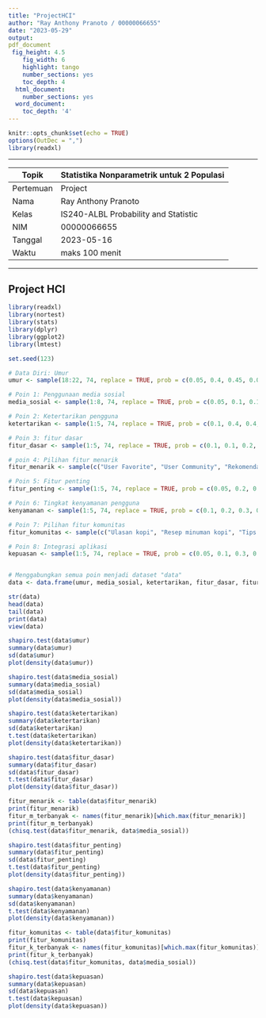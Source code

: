 ---
title: "ProjectHCI"
author: "Ray Anthony Pranoto / 00000066655"
date: "2023-05-29"
output:
pdf_document
 fig_height: 4.5
    fig_width: 6
    highlight: tango
    number_sections: yes
    toc_depth: 4
  html_document:
    number_sections: yes
  word_document:
    toc_depth: '4'
---

```{r setup, include=FALSE, message=FALSE, warning=FALSE}
knitr::opts_chunk$set(echo = TRUE)
options(OutDec = ",")
library(readxl)
```

------------------------------------------------------------------------

| Topik     | Statistika Nonparametrik untuk 2 Populasi |
|-----------|-------------------------------------------|
| Pertemuan | Project                                   |
| Nama      | Ray Anthony Pranoto                       |
| Kelas     | IS240-ALBL Probability and Statistic      |
| NIM       | 00000066655                               |
| Tanggal   | 2023-05-16                                |
| Waktu     | maks 100 menit                            |

------------------------------------------------------------------------

## Project HCI

```{r cars}
library(readxl)
library(nortest)
library(stats)
library(dplyr)
library(ggplot2)
library(lmtest)

set.seed(123)

# Data Diri: Umur
umur <- sample(18:22, 74, replace = TRUE, prob = c(0.05, 0.4, 0.45, 0.05, 0.05))

# Poin 1: Penggunaan media sosial
media_sosial <- sample(1:8, 74, replace = TRUE, prob = c(0.05, 0.1, 0.15, 0.2, 0.25, 0.15, 0.05, 0.05))

# Poin 2: Ketertarikan pengguna
ketertarikan <- sample(1:5, 74, replace = TRUE, prob = c(0.1, 0.4, 0.4, 0.05, 0.05))

# Poin 3: fitur dasar
fitur_dasar <- sample(1:5, 74, replace = TRUE, prob = c(0.1, 0.1, 0.2, 0.6, 0.1))

# poin 4: Pilihan fitur menarik
fitur_menarik <- sample(c("User Favorite", "User Community", "Rekomendasi", "Pick and Pay", "Lokasi", "Customize Drink", "Scan QR", "Loyalty Point", "Menu Rating"), 74, replace = TRUE, prob = c(0.20, 0.20, 0.15, 0.15, 0.10, 0.05, 0.025, 0.025, 0.025))

# Poin 5: Fitur penting
fitur_penting <- sample(1:5, 74, replace = TRUE, prob = c(0.05, 0.2, 0.3, 0.35, 0.1))

# Poin 6: Tingkat kenyamanan pengguna
kenyamanan <- sample(1:5, 74, replace = TRUE, prob = c(0.1, 0.2, 0.3, 0.15, 0.25))

# Poin 7: Pilihan fitur komunitas
fitur_komunitas <- sample(c("Ulasan kopi", "Resep minuman kopi", "Tips dan trik menyeduh kopi", "Event atau pertemuan komunitas", "Diskusi topik terkait kopi"), 74, replace = TRUE, prob = c(0.35, 0.1, 0.05, 0.35, 0.15))

# Poin 8: Integrasi aplikasi
kepuasan <- sample(1:5, 74, replace = TRUE, prob = c(0.05, 0.1, 0.3, 0.4, 0.15))


# Menggabungkan semua poin menjadi dataset "data"
data <- data.frame(umur, media_sosial, ketertarikan, fitur_dasar, fitur_menarik, fitur_penting, kenyamanan, fitur_komunitas, kepuasan)

str(data)
head(data)
tail(data)
print(data)
view(data)

shapiro.test(data$umur)
summary(data$umur)
sd(data$umur)
plot(density(data$umur))

shapiro.test(data$media_sosial)
summary(data$media_sosial)
sd(data$media_sosial)
plot(density(data$media_sosial))

shapiro.test(data$ketertarikan)
summary(data$ketertarikan)
sd(data$ketertarikan)
t.test(data$ketertarikan)
plot(density(data$ketertarikan))

shapiro.test(data$fitur_dasar)
summary(data$fitur_dasar)
sd(data$fitur_dasar)
t.test(data$fitur_dasar)
plot(density(data$fitur_dasar))

fitur_menarik <- table(data$fitur_menarik)
print(fitur_menarik)
fitur_m_terbanyak <- names(fitur_menarik)[which.max(fitur_menarik)]
print(fitur_m_terbanyak)
(chisq.test(data$fitur_menarik, data$media_sosial))

shapiro.test(data$fitur_penting)
summary(data$fitur_penting)
sd(data$fitur_penting)
t.test(data$fitur_penting)
plot(density(data$fitur_penting))

shapiro.test(data$kenyamanan)
summary(data$kenyamanan)
sd(data$kenyamanan)
t.test(data$kenyamanan)
plot(density(data$kenyamanan))

fitur_komunitas <- table(data$fitur_komunitas)
print(fitur_komunitas)
fitur_k_terbanyak <- names(fitur_komunitas)[which.max(fitur_komunitas)]
print(fitur_k_terbanyak)
(chisq.test(data$fitur_komunitas, data$media_sosial))

shapiro.test(data$kepuasan)
summary(data$kepuasan)
sd(data$kepuasan)
t.test(data$kepuasan)
plot(density(data$kepuasan))
```
